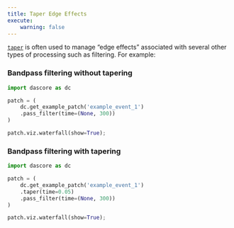 ```yaml
---
title: Taper Edge Effects
execute:
    warning: false
---
```


[`taper`](`dascore.proc.taper.taper`) is often used to manage "edge effects" associated with several other types of processing such as filtering. For example:

### Bandpass filtering without tapering

```python
import dascore as dc

patch = (
    dc.get_example_patch('example_event_1')
    .pass_filter(time=(None, 300))
)

patch.viz.waterfall(show=True);
```

### Bandpass filtering with tapering

```python
import dascore as dc

patch = (
    dc.get_example_patch('example_event_1')
    .taper(time=0.05)
    .pass_filter(time=(None, 300))
)

patch.viz.waterfall(show=True);
```
